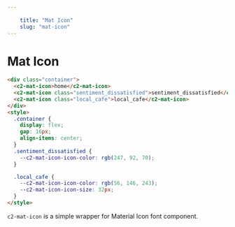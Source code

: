 ```yaml
---
    
    title: "Mat Icon"
    slug: "mat-icon"
---
```



# Mat Icon

```html tag=MdxCodeBlock,github=packages/mat-icon/src/mat-icon.ts
<div class="container">
  <c2-mat-icon>home</c2-mat-icon>
  <c2-mat-icon class="sentiment_dissatisfied">sentiment_dissatisfied</c2-mat-icon>
  <c2-mat-icon class="local_cafe">local_cafe</c2-mat-icon>
</div>
<style>
  .container {
    display: flex;
    gap: 16px;
    align-items: center;
  }
  .sentiment_dissatisfied {
    --c2-mat-icon-icon-color: rgb(247, 92, 70);
  }

  .local_cafe {
    --c2-mat-icon-icon-color: rgb(56, 146, 243);
    --c2-mat-icon-icon-size: 32px;
  }
</style>
```

<span class="material-symbols-outlined">

</span>

`c2-mat-icon` is a simple wrapper for Material Icon font component.

